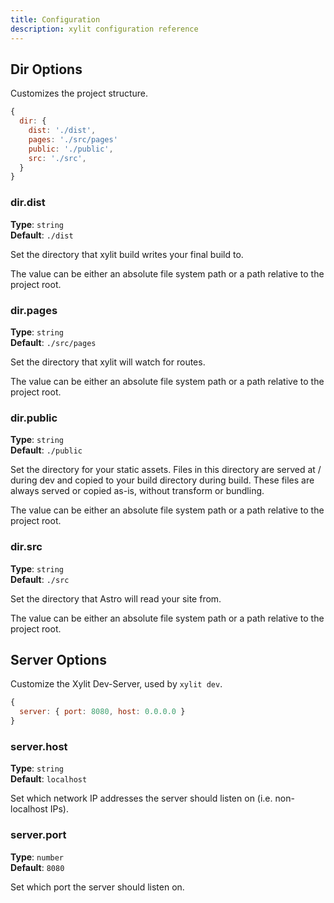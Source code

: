 ```yaml
---
title: Configuration
description: xylit configuration reference
---
```


## Dir Options

Customizes the project structure.

```js
{
  dir: {
    dist: './dist',
    pages: './src/pages'
    public: './public',
    src: './src',
  }
}
```

### dir.dist

**Type**: `string`  
**Default**: `./dist`  

Set the directory that xylit build writes your final build to.

The value can be either an absolute file system path or a path relative to the project root.

### dir.pages

**Type**: `string`  
**Default**: `./src/pages`  

Set the directory that xylit will watch for routes.

The value can be either an absolute file system path or a path relative to the project root.

### dir.public

**Type**: `string`  
**Default**: `./public`  

Set the directory for your static assets. Files in this directory are served at / during dev and copied 
to your build directory during build. These files are always served or copied as-is, 
without transform or bundling.

The value can be either an absolute file system path or a path relative to the project root.

### dir.src

**Type**: `string`  
**Default**: `./src`  

Set the directory that Astro will read your site from.

The value can be either an absolute file system path or a path relative to the project root.

## Server Options

Customize the Xylit Dev-Server, used by `xylit dev`.

```js
{
  server: { port: 8080, host: 0.0.0.0 }
}
```

### server.host

**Type**: `string`  
**Default**: `localhost`  

Set which network IP addresses the server should listen on (i.e. non-localhost IPs).

### server.port

**Type**: `number`  
**Default**: `8080`  

Set which port the server should listen on.
